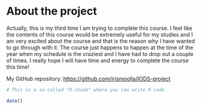 

# About the project

Actually, this is my third time I am trying to complete this course. I feel like the contents of this course would be extremely useful for my studies and I am very excited about the course and that is the reason why I have wanted to go through with it. The course just happens to happen at the time of the year when my schedule is the craziest and I have had to drop out a couple of times. I really hope I will have time and energy to complete the course this time!


My GitHub repository: [https://github.com/irismoolla/IODS-project](https://github.com/irismoolla/IODS-project)

```r
# This is a so-called "R chunk" where you can write R code.

date()

```


